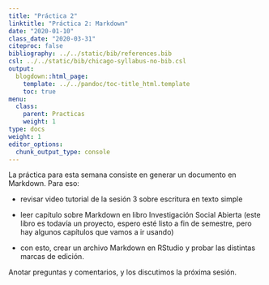 ```yaml
---
title: "Práctica 2"
linktitle: "Práctica 2: Markdown"
date: "2020-01-10"
class_date: "2020-03-31"
citeproc: false
bibliography: ../../static/bib/references.bib
csl: ../../static/bib/chicago-syllabus-no-bib.csl
output:
  blogdown::html_page:
    template: ../../pandoc/toc-title_html.template
    toc: true
menu:
  class:
    parent: Practicas
    weight: 1
type: docs
weight: 1
editor_options:
  chunk_output_type: console
---
```



La práctica para esta semana consiste en generar un documento en Markdown. Para eso:

- revisar video tutorial de la sesión 3 sobre escritura en texto simple

- leer capítulo sobre Markdown en libro Investigación Social Abierta (este libro es todavía un proyecto, espero esté listo a fin de semestre, pero hay algunos capítulos que vamos a ir usando)

- con esto, crear un archivo Markdown en RStudio y probar las distintas marcas de edición.


Anotar preguntas y comentarios, y los discutimos la próxima sesión.
